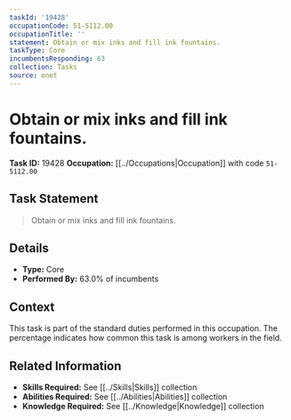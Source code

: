 ```yaml
---
taskId: '19428'
occupationCode: 51-5112.00
occupationTitle: ''
statement: Obtain or mix inks and fill ink fountains.
taskType: Core
incumbentsResponding: 63
collection: Tasks
source: onet
---
```

# Obtain or mix inks and fill ink fountains.

**Task ID:** 19428
**Occupation:** [[../Occupations|Occupation]] with code `51-5112.00`

## Task Statement

> Obtain or mix inks and fill ink fountains.

## Details

- **Type:** Core
- **Performed By:** 63.0% of incumbents

## Context

This task is part of the standard duties performed in this occupation. The percentage indicates how common this task is among workers in the field.

## Related Information

- **Skills Required:** See [[../Skills|Skills]] collection
- **Abilities Required:** See [[../Abilities|Abilities]] collection
- **Knowledge Required:** See [[../Knowledge|Knowledge]] collection
